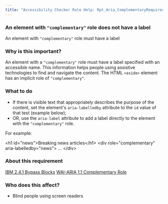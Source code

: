 ```yaml
---
title: "Accessibility Checker Rule Help: Rpt_Aria_ComplementaryRequiredLabel_Implicit"
---
```


<div className="toolHelp">
<Row>
<Column colLg={16} colMd={8} colSm={4} className="toolHead">

### An element with `"complementary"` role does not have a label

<div id="locLevel"></div>

An element with `"complementary"` role must have a label

</Column>
</Row>
<Row>
<Column colLg={11} colMd={5} colSm={4} className="toolMain">

### Why is this important?

An element with a `"complementary"` role must have a label specified with an accessible name. This information helps people using assistive technologies to find and navigate the content.
The HTML `<aside>` element has an implicit role of `"complementary"`.

<div id="locSnippet"></div>

### What to do

* If there is visible text that appropriately describes the purpose of the content, set the element's `aria-labelledby` attribute to the `id` value of that text (example below);
* OR, use the `aria-label` attribute to add a label directly to the element with the `"complementary"` role.

For example:

<CodeSnippet type="multi" light={true}>&lt;h1 id="news"&gt;Breaking news articles&lt;/h1&gt;
&lt;div role="complementary" aria-labelledby="news"&gt;
    ...
&lt;/div&gt;</CodeSnippet>

</Column>
<Column colLg={5} colMd={3} colSm={4} className="toolLeft">

### About this requirement

[IBM 2.4.1 Bypass Blocks](http://www.ibm.com/able/guidelines/ci162/bypass_blocks.html)
[WAI-ARIA 1.1 Complementary Role](https://www.w3.org/TR/wai-aria-1.1/#complementary)

### Who does this affect?

* Blind people using screen readers

</Column>
</Row>
</div>

